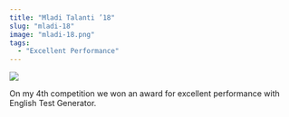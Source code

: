 ```yaml
---
title: "Mladi Talanti ’18"
slug: "mladi-18"
image: "mladi-18.png"
tags:
  - "Excellent Performance"
---
```


![](/mladi-18.png)

On my 4th competition we won an award for excellent performance with English Test Generator.
